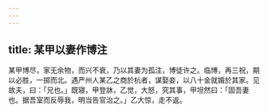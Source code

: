 ```yaml
---
---
---
```

title: 某甲以妻作博注
---



某甲博尽，家无余物，而兴不衰，乃以其妻为孤注，博徒许之。临博，再三祝，期以必胜，一掷而北。遇严州人某乙之商於杭者，谋娶妾，以八十金就婚於其家。见故夫，曰：「兄也。」既寝，甲登牀，乙觉，大怒，究其事，甲坦然曰：「固吾妻也。据吾室而反辱我，明当告官治之。」乙大惊，走不返。